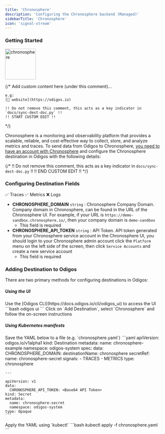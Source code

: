 ```yaml
---
title: 'Chronosphere'
description: 'Configuring the Chronosphere backend (Managed)'
sidebarTitle: 'Chronosphere'
icon: 'signal-stream'
---
```


### Getting Started

<img src='https://d15jtxgb40qetw.cloudfront.net/chronosphere.svg' alt='chronosphere' width="100" height="100" className="not-prose" />

{/*
    Add custom content here (under this comment)...

    e.g:
    [🔗 website](https://odigos.io)

    !! Do not remove this comment, this acts as a key indicator in `docs/sync-dest-doc.py` !!
    !! START CUSTOM EDIT !!
*/}

Chronosphere is a monitoring and observability platform that provides a scalable, reliable, and cost-effective way to collect, store, and analyze metrics and traces.
To send data from Odigos to Chronosphere, [you need to have an account with Chronosphere](https://chronosphere.io/demo-request/) and configure the Chronosphere destination in Odigos with the following details:

{/*
    !! Do not remove this comment, this acts as a key indicator in `docs/sync-dest-doc.py` !!
    !! END CUSTOM EDIT !!
*/}

### Configuring Destination Fields

<Accordion title="Supported Signals:">
  ✅ Traces
  ✅ Metrics
  ❌ Logs
</Accordion>

- **CHRONOSPHERE_DOMAIN** `string` : Chronosphere Company Domain. Company domain in Chronosphere, can be found in the URL of the Chronosphere UI. For example, if your URL is `https://demo-sandbox.chronosphere.io/`, then your company domain is `demo-sandbox`
  - This field is required
- **CHRONOSPHERE_API_TOKEN** `string` : API Token. API token generated from your Chronosphere service account in the Chronosphere UI, you should login to your Chronosphere admin account click the `Platform` menu on the left side of the screen, then click `Service Accounts` and create a new service account
  - This field is required

### Adding Destination to Odigos

There are two primary methods for configuring destinations in Odigos:

##### **Using the UI**

<Steps>
  <Step>
    Use the [Odigos CLI](https://docs.odigos.io/cli/odigos_ui) to access the UI
    ```bash
    odigos ui
    ```
  </Step>
  <Step>
    Click on `Add Destination`, select `Chronosphere` and follow the on-screen instructions
  </Step>
</Steps>

##### **Using Kubernetes manifests**

<Steps>
  <Step>
    Save the YAML below to a file (e.g. `chronosphere.yaml`)
    ```yaml
    apiVersion: odigos.io/v1alpha1
    kind: Destination
    metadata:
      name: chronosphere-example
      namespace: odigos-system
    spec:
      data:
        CHRONOSPHERE_DOMAIN: <Chronosphere Company Domain>
      destinationName: chronosphere
      secretRef:
        name: chronosphere-secret
      signals:
      - TRACES
      - METRICS
      type: chronosphere

    ---

    apiVersion: v1
    data:
      CHRONOSPHERE_API_TOKEN: <Base64 API Token>
    kind: Secret
    metadata:
      name: chronosphere-secret
      namespace: odigos-system
    type: Opaque
    ```
  </Step>
  <Step>
    Apply the YAML using `kubectl`
    ```bash
    kubectl apply -f chronosphere.yaml
    ```
  </Step>
</Steps>